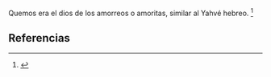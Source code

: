 Quemos era el dios de los amorreos o amoritas, similar al Yahvé hebreo. <ref name="n0">{{lib|LU|96|1|14}}</ref> 

== Referencias ==

<references/>
